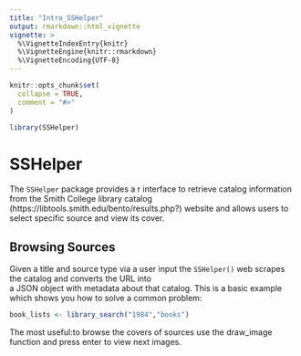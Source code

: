 ```yaml
---
title: "Intro_SSHelper"
output: rmarkdown::html_vignette
vignette: >
  %\VignetteIndexEntry{knitr}
  %\VignetteEngine{knitr::rmarkdown}
  %\VignetteEncoding{UTF-8}
---
```


```r
knitr::opts_chunk$set(
  collapse = TRUE,
  comment = "#>"
)
```

```r
library(SSHelper)
```

# SSHelper 

The `SSHelper` package provides a r interface to retrieve catalog information from the Smith College library catalog (https://libtools.smith.edu/bento/results.php?) website and allows users to select specific source and view its cover.

## Browsing Sources

Given a title and source type via a user input the `SSHelper()` 
web scrapes the catalog and converts the URL into  
a JSON object with metadata about that catalog.
This is a basic example which shows you how to solve a common problem:

```r
book_lists <- library_search("1984","books") 
```


The most useful:to browse the covers of sources use the draw_image function and press enter to view next images.


